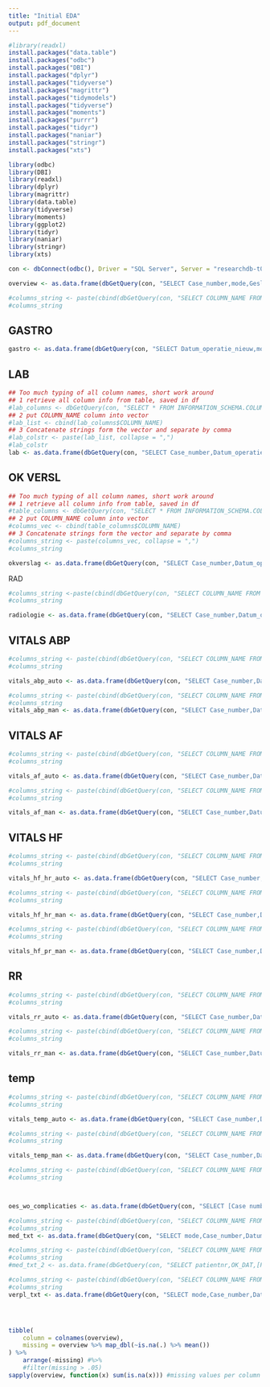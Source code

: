 ---
title: "Initial EDA"
output: pdf_document
---
```{r}
#library(readxl)
install.packages("data.table")
install.packages("odbc")
install.packages("DBI")
install.packages("dplyr")
install.packages("tidyverse")
install.packages("magrittr")
install.packages("tidymodels")
install.packages("tidyverse")
install.packages("moments")
install.packages("purrr")
install.packages("tidyr")
install.packages("naniar")
install.packages("stringr")
install.packages("xts")
```

```{r}
library(odbc)
library(DBI)
library(readxl)
library(dplyr)
library(magrittr)
library(data.table)
library(tidyverse)
library(moments)
library(ggplot2)
library(tidyr)
library(naniar)
library(stringr)
library(xts)
```



```{r}
con <- dbConnect(odbc(), Driver = "SQL Server", Server = "researchdb-t01",  Database = "Oesofaguschirurgie_TEST", UID = "dac_usr",PWD = "Welkom01", Port = 1433)

```

```{r}
overview <- as.data.frame(dbGetQuery(con, "SELECT Case_number,mode,Geslacht,Datum_operatie,Geboortedatum_nieuw,operatiejaar,Leeftijd_OK,Lengte,Gewicht,ASA,Pneumonie,Pneumonie_datum,Naadlekkage,Naadlke_datum,Ongecompliceerd,Reoperatie,Reinterventie_radiologisch,Reinterventie_scopisch,Pt_nummer,Overleden,Complicatie_divers,Ongecompliceerd_inf FROM OES_ST_V4_SHORT"))

#columns_string <- paste(cbind(dbGetQuery(con, "SELECT COLUMN_NAME FROM INFORMATION_SCHEMA.COLUMNS WHERE TABLE_NAME = N'OES_ST_V4_SHORT'")$COLUMN_NAME), collapse = ",")
#columns_string
```


## GASTRO
```{r}
gastro <- as.data.frame(dbGetQuery(con, "SELECT Datum_operatie_nieuw,monster_dat_1,verslag_dat_1,monster_dat_2,verslag_dat_2,monster_dat_3,verslag_dat_3,monster_dat_4,verslag_dat_4,monster_dat_5,verslag_dat_5,verslag_5,verslag_1,verslag_2,verslag_3,verslag_4 FROM OES_ST_V4_GASTRO"))
```

## LAB
```{r}
## Too much typing of all column names, short work around
## 1 retrieve all column info from table, saved in df
#lab_columns <- dbGetQuery(con, "SELECT * FROM INFORMATION_SCHEMA.COLUMNS WHERE TABLE_NAME = N'OES_ST_V4_LAB'")
## 2 put COLUMN_NAME column into vector
#lab_list <- cbind(lab_columns$COLUMN_NAME)
## 3 Concatenate strings form the vector and separate by comma
#lab_colstr <- paste(lab_list, collapse = ",")
#lab_colstr
lab <- as.data.frame(dbGetQuery(con, "SELECT Case_number,Datum_operatie_nieuw,LEUC_dag0_M1,LEUC_dag0_M2,LEUC_dag0_M3,LEUC_dag1_M1,LEUC_dag1_M2,LEUC_dag1_M3,LEUC_dag2_M1,LEUC_dag2_M2,LEUC_dag2_M3,LEUC_dag3_M1,LEUC_dag3_M2,LEUC_dag3_M3,LEUC_dag4_M1,LEUC_dag4_M2,LEUC_dag4_M3,LEUC_dag5_M1,LEUC_dag5_M2,LEUC_dag5_M3,LEUC_dag6_M1,LEUC_dag6_M2,LEUC_dag6_M3,LEUC_dag7_M1,LEUC_dag7_M2,LEUC_dag7_M3,LEUC_dag8_M1,LEUC_dag8_M2,LEUC_dag8_M3,LEUC_dag9_M1,LEUC_dag9_M2,LEUC_dag9_M3,LEUC_dag10_M1,LEUC_dag10_M2,LEUC_dag10_M3,LEUC_dag11_M1,LEUC_dag11_M2,LEUC_dag11_M3,LEUC_dag12_M1,LEUC_dag12_M2,LEUC_dag12_M3,LEUC_dag13_M1,LEUC_dag13_M2,LEUC_dag13_M3,LEUC_dag14_M1,LEUC_dag14_M2,LEUC_dag14_M3,AMY_dag0_M1,AMY_dag0_M2,AMY_dag0_M3,AMY_dag1_M1,AMY_dag1_M2,AMY_dag1_M3,AMY_dag2_M1,AMY_dag2_M2,AMY_dag2_M3,AMY_dag3_M1,AMY_dag3_M2,AMY_dag3_M3,AMY_dag4_M1,AMY_dag4_M2,AMY_dag4_M3,AMY_dag5_M1,AMY_dag5_M2,AMY_dag5_M3,AMY_dag6_M1,AMY_dag6_M2,AMY_dag6_M3,AMY_dag7_M1,AMY_dag7_M2,AMY_dag7_M3,AMY_dag8_M1,AMY_dag8_M2,AMY_dag8_M3,AMY_dag9_M1,AMY_dag9_M2,AMY_dag9_M3,AMY_dag10_M1,AMY_dag10_M2,AMY_dag10_M3,AMY_dag11_M1,AMY_dag11_M2,AMY_dag11_M3,AMY_dag12_M1,AMY_dag12_M2,AMY_dag12_M3,AMY_dag13_M1,AMY_dag13_M2,AMY_dag13_M3,AMY_dag14_M1,AMY_dag14_M2,AMY_dag14_M3,CRP_dag0_M1,CRP_dag0_M2,CRP_dag0_M3,CRP_dag1_M1,CRP_dag1_M2,CRP_dag1_M3,CRP_dag2_M1,CRP_dag2_M2,CRP_dag2_M3,CRP_dag3_M1,CRP_dag3_M2,CRP_dag3_M3,CRP_dag4_M1,CRP_dag4_M2,CRP_dag4_M3,CRP_dag5_M1,CRP_dag5_M2,CRP_dag5_M3,CRP_dag6_M1,CRP_dag6_M2,CRP_dag6_M3,CRP_dag7_M1,CRP_dag7_M2,CRP_dag7_M3,CRP_dag8_M1,CRP_dag8_M2,CRP_dag8_M3,CRP_dag9_M1,CRP_dag9_M2,CRP_dag9_M3,CRP_dag10_M1,CRP_dag10_M2,CRP_dag10_M3,CRP_dag11_M1,CRP_dag11_M2,CRP_dag11_M3,CRP_dag12_M1,CRP_dag12_M2,CRP_dag12_M3,CRP_dag13_M1,CRP_dag13_M2,CRP_dag13_M3,CRP_dag14_M1,CRP_dag14_M2,CRP_dag14_M3,HB_dag0_M1,HB_dag0_M2,HB_dag0_M3,HB_dag1_M1,HB_dag1_M2,HB_dag1_M3,HB_dag2_M1,HB_dag2_M2,HB_dag2_M3,HB_dag3_M1,HB_dag3_M2,HB_dag3_M3,HB_dag4_M1,HB_dag4_M2,HB_dag4_M3,HB_dag5_M1,HB_dag5_M2,HB_dag5_M3,HB_dag6_M1,HB_dag6_M2,HB_dag6_M3,HB_dag7_M1,HB_dag7_M2,HB_dag7_M3,HB_dag8_M1,HB_dag8_M2,HB_dag8_M3,HB_dag9_M1,HB_dag9_M2,HB_dag9_M3,HB_dag10_M1,HB_dag10_M2,HB_dag10_M3,HB_dag11_M1,HB_dag11_M2,HB_dag11_M3,HB_dag12_M1,HB_dag12_M2,HB_dag12_M3,HB_dag13_M1,HB_dag13_M2,HB_dag13_M3,HB_dag14_M1,HB_dag14_M2,HB_dag14_M3 FROM OES_ST_V4_LAB")) 
```

## OK VERSL
```{r}
## Too much typing of all column names, short work around
## 1 retrieve all column info from table, saved in df
#table_columns <- dbGetQuery(con, "SELECT * FROM INFORMATION_SCHEMA.COLUMNS WHERE TABLE_NAME = N'OES_ST_V4_OK_VERSL'")
## 2 put COLUMN_NAME column into vector
#columns_vec <- cbind(table_columns$COLUMN_NAME)
## 3 Concatenate strings form the vector and separate by comma
#columns_string <- paste(columns_vec, collapse = ",")
#columns_string

okverslag <- as.data.frame(dbGetQuery(con, "SELECT Case_number,Datum_operatie_nieuw,Pt_nummer,verrichting,ASA,code,operatienr,operatie_omsch_versl,verslag,hfdver FROM OES_ST_V4_OK_VERSL"))
```

RAD
```{r}
#columns_string <-paste(cbind(dbGetQuery(con, "SELECT COLUMN_NAME FROM INFORMATION_SCHEMA.COLUMNS WHERE TABLE_NAME = N'OES_ST_V4_RAD'")$COLUMN_NAME), collapse = ",")
#columns_string

radiologie <- as.data.frame(dbGetQuery(con, "SELECT Case_number,Datum_operatie_nieuw,Pt_nummer,accno_1,verr_1,datum_1,accno_2,verr_2,datum_2,accno_3,verr_3,datum_3,accno_4,verr_4,datum_4,accno_5,verr_5,datum_5,accno_6,verr_6,datum_6,accno_7,verr_7,datum_7,accno_8,verr_8,datum_8,accno_9,verr_9,datum_9,accno_10,verr_10,datum_10,accno_11,verr_11,datum_11,accno_12,verr_12,datum_12,accno_13,verr_13,datum_13,accno_14,verr_14,datum_14,accno_15,verr_15,datum_15,accno_16,verr_16,datum_16,accno_17,verr_17,datum_17,accno_18,verr_18,datum_18,accno_19,verr_19,datum_19,accno_20,verr_20,datum_20,verslag_1,verslag_2,verslag_3,verslag_4,verslag_5,verslag_6,verslag_7,verslag_8,verslag_9,verslag_10,verslag_11,verslag_12,verslag_13,verslag_14,verslag_15,verslag_16,verslag_17,verslag_18,verslag_19,verslag_20 FROM OES_ST_V4_RAD"))
```



## VITALS ABP
```{r}
#columns_string <- paste(cbind(dbGetQuery(con, "SELECT COLUMN_NAME FROM INFORMATION_SCHEMA.COLUMNS WHERE TABLE_NAME = N'OES_ST_V4_VITALS_ABP_auto_24'")$COLUMN_NAME), collapse = ",")
#columns_string

vitals_abp_auto <- as.data.frame(dbGetQuery(con, "SELECT Case_number,Datum_operatie_nieuw,Pt_nummer,ABP1_dag1,ABP2_dag1,ABP3_dag1,ABP4_dag1,ABP5_dag1,ABP6_dag1,ABP7_dag1,ABP8_dag1,ABP9_dag1,ABP10_dag1,ABP11_dag1,ABP12_dag1,ABP13_dag1,ABP14_dag1,ABP15_dag1,ABP16_dag1,ABP17_dag1,ABP18_dag1,ABP19_dag1,ABP20_dag1,ABP21_dag1,ABP22_dag1,ABP23_dag1,ABP24_dag1,ABP1_dag2,ABP2_dag2,ABP3_dag2,ABP4_dag2,ABP5_dag2,ABP6_dag2,ABP7_dag2,ABP8_dag2,ABP9_dag2,ABP10_dag2,ABP11_dag2,ABP12_dag2,ABP13_dag2,ABP14_dag2,ABP15_dag2,ABP16_dag2,ABP17_dag2,ABP18_dag2,ABP19_dag2,ABP20_dag2,ABP21_dag2,ABP22_dag2,ABP23_dag2,ABP24_dag2,ABP1_dag3,ABP2_dag3,ABP3_dag3,ABP4_dag3,ABP5_dag3,ABP6_dag3,ABP7_dag3,ABP8_dag3,ABP9_dag3,ABP10_dag3,ABP11_dag3,ABP12_dag3,ABP13_dag3,ABP14_dag3,ABP15_dag3,ABP16_dag3,ABP17_dag3,ABP18_dag3,ABP19_dag3,ABP20_dag3,ABP21_dag3,ABP22_dag3,ABP23_dag3,ABP24_dag3,ABP1_dag4,ABP2_dag4,ABP3_dag4,ABP4_dag4,ABP5_dag4,ABP6_dag4,ABP7_dag4,ABP8_dag4,ABP9_dag4,ABP10_dag4,ABP11_dag4,ABP12_dag4,ABP13_dag4,ABP14_dag4,ABP15_dag4,ABP16_dag4,ABP17_dag4,ABP18_dag4,ABP19_dag4,ABP20_dag4,ABP21_dag4,ABP22_dag4,ABP23_dag4,ABP24_dag4,ABP1_dag5,ABP2_dag5,ABP3_dag5,ABP4_dag5,ABP5_dag5,ABP6_dag5,ABP7_dag5,ABP8_dag5,ABP9_dag5,ABP10_dag5,ABP11_dag5,ABP12_dag5,ABP13_dag5,ABP14_dag5,ABP15_dag5,ABP16_dag5,ABP17_dag5,ABP18_dag5,ABP19_dag5,ABP20_dag5,ABP21_dag5,ABP22_dag5,ABP23_dag5,ABP24_dag5,ABP1_dag6,ABP2_dag6,ABP3_dag6,ABP4_dag6,ABP5_dag6,ABP6_dag6,ABP7_dag6,ABP8_dag6,ABP9_dag6,ABP10_dag6,ABP11_dag6,ABP12_dag6,ABP13_dag6,ABP14_dag6,ABP15_dag6,ABP16_dag6,ABP17_dag6,ABP18_dag6,ABP19_dag6,ABP20_dag6,ABP21_dag6,ABP22_dag6,ABP23_dag6,ABP24_dag6,ABP1_dag7,ABP2_dag7,ABP3_dag7,ABP4_dag7,ABP5_dag7,ABP6_dag7,ABP7_dag7,ABP8_dag7,ABP9_dag7,ABP10_dag7,ABP11_dag7,ABP12_dag7,ABP13_dag7,ABP14_dag7,ABP15_dag7,ABP16_dag7,ABP17_dag7,ABP18_dag7,ABP19_dag7,ABP20_dag7,ABP21_dag7,ABP22_dag7,ABP23_dag7,ABP24_dag7,ABP1_dag8,ABP2_dag8,ABP3_dag8,ABP4_dag8,ABP5_dag8,ABP6_dag8,ABP7_dag8,ABP8_dag8,ABP9_dag8,ABP10_dag8,ABP11_dag8,ABP12_dag8,ABP13_dag8,ABP14_dag8,ABP15_dag8,ABP16_dag8,ABP17_dag8,ABP18_dag8,ABP19_dag8,ABP20_dag8,ABP21_dag8,ABP22_dag8,ABP23_dag8,ABP24_dag8,ABP1_dag9,ABP2_dag9,ABP3_dag9,ABP4_dag9,ABP5_dag9,ABP6_dag9,ABP7_dag9,ABP8_dag9,ABP9_dag9,ABP10_dag9,ABP11_dag9,ABP12_dag9,ABP13_dag9,ABP14_dag9,ABP15_dag9,ABP16_dag9,ABP17_dag9,ABP18_dag9,ABP19_dag9,ABP20_dag9,ABP21_dag9,ABP22_dag9,ABP23_dag9,ABP24_dag9,ABP1_dag10,ABP2_dag10,ABP3_dag10,ABP4_dag10,ABP5_dag10,ABP6_dag10,ABP7_dag10,ABP8_dag10,ABP9_dag10,ABP10_dag10,ABP11_dag10,ABP12_dag10,ABP13_dag10,ABP14_dag10,ABP15_dag10,ABP16_dag10,ABP17_dag10,ABP18_dag10,ABP19_dag10,ABP20_dag10,ABP21_dag10,ABP22_dag10,ABP23_dag10,ABP24_dag10,ABP1_dag11,ABP2_dag11,ABP3_dag11,ABP4_dag11,ABP5_dag11,ABP6_dag11,ABP7_dag11,ABP8_dag11,ABP9_dag11,ABP10_dag11,ABP11_dag11,ABP12_dag11,ABP13_dag11,ABP14_dag11,ABP15_dag11,ABP16_dag11,ABP17_dag11,ABP18_dag11,ABP19_dag11,ABP20_dag11,ABP21_dag11,ABP22_dag11,ABP23_dag11,ABP24_dag11,ABP1_dag12,ABP2_dag12,ABP3_dag12,ABP4_dag12,ABP5_dag12,ABP6_dag12,ABP7_dag12,ABP8_dag12,ABP9_dag12,ABP10_dag12,ABP11_dag12,ABP12_dag12,ABP13_dag12,ABP14_dag12,ABP15_dag12,ABP16_dag12,ABP17_dag12,ABP18_dag12,ABP19_dag12,ABP20_dag12,ABP21_dag12,ABP22_dag12,ABP23_dag12,ABP24_dag12,ABP1_dag13,ABP2_dag13,ABP3_dag13,ABP4_dag13,ABP5_dag13,ABP6_dag13,ABP7_dag13,ABP8_dag13,ABP9_dag13,ABP10_dag13,ABP11_dag13,ABP12_dag13,ABP13_dag13,ABP14_dag13,ABP15_dag13,ABP16_dag13,ABP17_dag13,ABP18_dag13,ABP19_dag13,ABP20_dag13,ABP21_dag13,ABP22_dag13,ABP23_dag13,ABP24_dag13,ABP1_dag14,ABP2_dag14,ABP3_dag14,ABP4_dag14,ABP5_dag14,ABP6_dag14,ABP7_dag14,ABP8_dag14,ABP9_dag14,ABP10_dag14,ABP11_dag14,ABP12_dag14,ABP13_dag14,ABP14_dag14,ABP15_dag14,ABP16_dag14,ABP17_dag14,ABP18_dag14,ABP19_dag14,ABP20_dag14,ABP21_dag14,ABP22_dag14,ABP23_dag14,ABP24_dag14 FROM OES_ST_V4_VITALS_ABP_auto_24"))

#columns_string <- paste(cbind(dbGetQuery(con, "SELECT COLUMN_NAME FROM INFORMATION_SCHEMA.COLUMNS WHERE TABLE_NAME = N'OES_ST_V4_VITALS_ABP_man_20'")$COLUMN_NAME), collapse = ",")
#columns_string
vitals_abp_man <- as.data.frame(dbGetQuery(con, "SELECT Case_number,Datum_operatie_nieuw,Pt_nummer,ABP1_dag1,ABP2_dag1,ABP3_dag1,ABP4_dag1,ABP5_dag1,ABP6_dag1,ABP7_dag1,ABP8_dag1,ABP9_dag1,ABP10_dag1,ABP11_dag1,ABP12_dag1,ABP13_dag1,ABP14_dag1,ABP15_dag1,ABP16_dag1,ABP17_dag1,ABP18_dag1,ABP19_dag1,ABP20_dag1,ABP1_dag2,ABP2_dag2,ABP3_dag2,ABP4_dag2,ABP5_dag2,ABP6_dag2,ABP7_dag2,ABP8_dag2,ABP9_dag2,ABP10_dag2,ABP11_dag2,ABP12_dag2,ABP13_dag2,ABP14_dag2,ABP15_dag2,ABP16_dag2,ABP17_dag2,ABP18_dag2,ABP19_dag2,ABP20_dag2,ABP1_dag3,ABP2_dag3,ABP3_dag3,ABP4_dag3,ABP5_dag3,ABP6_dag3,ABP7_dag3,ABP8_dag3,ABP9_dag3,ABP10_dag3,ABP11_dag3,ABP12_dag3,ABP13_dag3,ABP14_dag3,ABP15_dag3,ABP16_dag3,ABP17_dag3,ABP18_dag3,ABP19_dag3,ABP20_dag3,ABP1_dag4,ABP2_dag4,ABP3_dag4,ABP4_dag4,ABP5_dag4,ABP6_dag4,ABP7_dag4,ABP8_dag4,ABP9_dag4,ABP10_dag4,ABP11_dag4,ABP12_dag4,ABP13_dag4,ABP14_dag4,ABP15_dag4,ABP16_dag4,ABP17_dag4,ABP18_dag4,ABP19_dag4,ABP20_dag4,ABP1_dag5,ABP2_dag5,ABP3_dag5,ABP4_dag5,ABP5_dag5,ABP6_dag5,ABP7_dag5,ABP8_dag5,ABP9_dag5,ABP10_dag5,ABP11_dag5,ABP12_dag5,ABP13_dag5,ABP14_dag5,ABP15_dag5,ABP16_dag5,ABP17_dag5,ABP18_dag5,ABP19_dag5,ABP20_dag5,ABP1_dag6,ABP2_dag6,ABP3_dag6,ABP4_dag6,ABP5_dag6,ABP6_dag6,ABP7_dag6,ABP8_dag6,ABP9_dag6,ABP10_dag6,ABP11_dag6,ABP12_dag6,ABP13_dag6,ABP14_dag6,ABP15_dag6,ABP16_dag6,ABP17_dag6,ABP18_dag6,ABP19_dag6,ABP20_dag6,ABP1_dag7,ABP2_dag7,ABP3_dag7,ABP4_dag7,ABP5_dag7,ABP6_dag7,ABP7_dag7,ABP8_dag7,ABP9_dag7,ABP10_dag7,ABP11_dag7,ABP12_dag7,ABP13_dag7,ABP14_dag7,ABP15_dag7,ABP16_dag7,ABP17_dag7,ABP18_dag7,ABP19_dag7,ABP20_dag7,ABP1_dag8,ABP2_dag8,ABP3_dag8,ABP4_dag8,ABP5_dag8,ABP6_dag8,ABP7_dag8,ABP8_dag8,ABP9_dag8,ABP10_dag8,ABP11_dag8,ABP12_dag8,ABP13_dag8,ABP14_dag8,ABP15_dag8,ABP16_dag8,ABP17_dag8,ABP18_dag8,ABP19_dag8,ABP20_dag8,ABP1_dag9,ABP2_dag9,ABP3_dag9,ABP4_dag9,ABP5_dag9,ABP6_dag9,ABP7_dag9,ABP8_dag9,ABP9_dag9,ABP10_dag9,ABP11_dag9,ABP12_dag9,ABP13_dag9,ABP14_dag9,ABP15_dag9,ABP16_dag9,ABP17_dag9,ABP18_dag9,ABP19_dag9,ABP20_dag9,ABP1_dag10,ABP2_dag10,ABP3_dag10,ABP4_dag10,ABP5_dag10,ABP6_dag10,ABP7_dag10,ABP8_dag10,ABP9_dag10,ABP10_dag10,ABP11_dag10,ABP12_dag10,ABP13_dag10,ABP14_dag10,ABP15_dag10,ABP16_dag10,ABP17_dag10,ABP18_dag10,ABP19_dag10,ABP20_dag10,ABP1_dag11,ABP2_dag11,ABP3_dag11,ABP4_dag11,ABP5_dag11,ABP6_dag11,ABP7_dag11,ABP8_dag11,ABP9_dag11,ABP10_dag11,ABP11_dag11,ABP12_dag11,ABP13_dag11,ABP14_dag11,ABP15_dag11,ABP16_dag11,ABP17_dag11,ABP18_dag11,ABP19_dag11,ABP20_dag11,ABP1_dag12,ABP2_dag12,ABP3_dag12,ABP4_dag12,ABP5_dag12,ABP6_dag12,ABP7_dag12,ABP8_dag12,ABP9_dag12,ABP10_dag12,ABP11_dag12,ABP12_dag12,ABP13_dag12,ABP14_dag12,ABP15_dag12,ABP16_dag12,ABP17_dag12,ABP18_dag12,ABP19_dag12,ABP20_dag12,ABP1_dag13,ABP2_dag13,ABP3_dag13,ABP4_dag13,ABP5_dag13,ABP6_dag13,ABP7_dag13,ABP8_dag13,ABP9_dag13,ABP10_dag13,ABP11_dag13,ABP12_dag13,ABP13_dag13,ABP14_dag13,ABP15_dag13,ABP16_dag13,ABP17_dag13,ABP18_dag13,ABP19_dag13,ABP20_dag13,ABP1_dag14,ABP2_dag14,ABP3_dag14,ABP4_dag14,ABP5_dag14,ABP6_dag14,ABP7_dag14,ABP8_dag14,ABP9_dag14,ABP10_dag14,ABP11_dag14,ABP12_dag14,ABP13_dag14,ABP14_dag14,ABP15_dag14,ABP16_dag14,ABP17_dag14,ABP18_dag14,ABP19_dag14,ABP20_dag14 FROM OES_ST_V4_VITALS_ABP_man_20"))
```

## VITALS AF
```{r}
#columns_string <- paste(cbind(dbGetQuery(con, "SELECT COLUMN_NAME FROM INFORMATION_SCHEMA.COLUMNS WHERE TABLE_NAME = N'OES_ST_V4_VITALS_AF_auto_24'")$COLUMN_NAME), collapse = ",")
#columns_string

vitals_af_auto <- as.data.frame(dbGetQuery(con, "SELECT Case_number,Datum_operatie_nieuw,Pt_nummer,AF1_dag1,AF2_dag1,AF3_dag1,AF4_dag1,AF5_dag1,AF6_dag1,AF7_dag1,AF8_dag1,AF9_dag1,AF10_dag1,AF11_dag1,AF12_dag1,AF13_dag1,AF14_dag1,AF15_dag1,AF16_dag1,AF17_dag1,AF18_dag1,AF19_dag1,AF20_dag1,AF21_dag1,AF22_dag1,AF23_dag1,AF24_dag1,AF1_dag2,AF2_dag2,AF3_dag2,AF4_dag2,AF5_dag2,AF6_dag2,AF7_dag2,AF8_dag2,AF9_dag2,AF10_dag2,AF11_dag2,AF12_dag2,AF13_dag2,AF14_dag2,AF15_dag2,AF16_dag2,AF17_dag2,AF18_dag2,AF19_dag2,AF20_dag2,AF21_dag2,AF22_dag2,AF23_dag2,AF24_dag2,AF1_dag3,AF2_dag3,AF3_dag3,AF4_dag3,AF5_dag3,AF6_dag3,AF7_dag3,AF8_dag3,AF9_dag3,AF10_dag3,AF11_dag3,AF12_dag3,AF13_dag3,AF14_dag3,AF15_dag3,AF16_dag3,AF17_dag3,AF18_dag3,AF19_dag3,AF20_dag3,AF21_dag3,AF22_dag3,AF23_dag3,AF24_dag3,AF1_dag4,AF2_dag4,AF3_dag4,AF4_dag4,AF5_dag4,AF6_dag4,AF7_dag4,AF8_dag4,AF9_dag4,AF10_dag4,AF11_dag4,AF12_dag4,AF13_dag4,AF14_dag4,AF15_dag4,AF16_dag4,AF17_dag4,AF18_dag4,AF19_dag4,AF20_dag4,AF21_dag4,AF22_dag4,AF23_dag4,AF24_dag4,AF1_dag5,AF2_dag5,AF3_dag5,AF4_dag5,AF5_dag5,AF6_dag5,AF7_dag5,AF8_dag5,AF9_dag5,AF10_dag5,AF11_dag5,AF12_dag5,AF13_dag5,AF14_dag5,AF15_dag5,AF16_dag5,AF17_dag5,AF18_dag5,AF19_dag5,AF20_dag5,AF21_dag5,AF22_dag5,AF23_dag5,AF24_dag5,AF1_dag6,AF2_dag6,AF3_dag6,AF4_dag6,AF5_dag6,AF6_dag6,AF7_dag6,AF8_dag6,AF9_dag6,AF10_dag6,AF11_dag6,AF12_dag6,AF13_dag6,AF14_dag6,AF15_dag6,AF16_dag6,AF17_dag6,AF18_dag6,AF19_dag6,AF20_dag6,AF21_dag6,AF22_dag6,AF23_dag6,AF24_dag6,AF1_dag7,AF2_dag7,AF3_dag7,AF4_dag7,AF5_dag7,AF6_dag7,AF7_dag7,AF8_dag7,AF9_dag7,AF10_dag7,AF11_dag7,AF12_dag7,AF13_dag7,AF14_dag7,AF15_dag7,AF16_dag7,AF17_dag7,AF18_dag7,AF19_dag7,AF20_dag7,AF21_dag7,AF22_dag7,AF23_dag7,AF24_dag7,AF1_dag8,AF2_dag8,AF3_dag8,AF4_dag8,AF5_dag8,AF6_dag8,AF7_dag8,AF8_dag8,AF9_dag8,AF10_dag8,AF11_dag8,AF12_dag8,AF13_dag8,AF14_dag8,AF15_dag8,AF16_dag8,AF17_dag8,AF18_dag8,AF19_dag8,AF20_dag8,AF21_dag8,AF22_dag8,AF23_dag8,AF24_dag8,AF1_dag9,AF2_dag9,AF3_dag9,AF4_dag9,AF5_dag9,AF6_dag9,AF7_dag9,AF8_dag9,AF9_dag9,AF10_dag9,AF11_dag9,AF12_dag9,AF13_dag9,AF14_dag9,AF15_dag9,AF16_dag9,AF17_dag9,AF18_dag9,AF19_dag9,AF20_dag9,AF21_dag9,AF22_dag9,AF23_dag9,AF24_dag9,AF1_dag10,AF2_dag10,AF3_dag10,AF4_dag10,AF5_dag10,AF6_dag10,AF7_dag10,AF8_dag10,AF9_dag10,AF10_dag10,AF11_dag10,AF12_dag10,AF13_dag10,AF14_dag10,AF15_dag10,AF16_dag10,AF17_dag10,AF18_dag10,AF19_dag10,AF20_dag10,AF21_dag10,AF22_dag10,AF23_dag10,AF24_dag10,AF1_dag11,AF2_dag11,AF3_dag11,AF4_dag11,AF5_dag11,AF6_dag11,AF7_dag11,AF8_dag11,AF9_dag11,AF10_dag11,AF11_dag11,AF12_dag11,AF13_dag11,AF14_dag11,AF15_dag11,AF16_dag11,AF17_dag11,AF18_dag11,AF19_dag11,AF20_dag11,AF21_dag11,AF22_dag11,AF23_dag11,AF24_dag11,AF1_dag12,AF2_dag12,AF3_dag12,AF4_dag12,AF5_dag12,AF6_dag12,AF7_dag12,AF8_dag12,AF9_dag12,AF10_dag12,AF11_dag12,AF12_dag12,AF13_dag12,AF14_dag12,AF15_dag12,AF16_dag12,AF17_dag12,AF18_dag12,AF19_dag12,AF20_dag12,AF21_dag12,AF22_dag12,AF23_dag12,AF24_dag12,AF1_dag13,AF2_dag13,AF3_dag13,AF4_dag13,AF5_dag13,AF6_dag13,AF7_dag13,AF8_dag13,AF9_dag13,AF10_dag13,AF11_dag13,AF12_dag13,AF13_dag13,AF14_dag13,AF15_dag13,AF16_dag13,AF17_dag13,AF18_dag13,AF19_dag13,AF20_dag13,AF21_dag13,AF22_dag13,AF23_dag13,AF24_dag13,AF1_dag14,AF2_dag14,AF3_dag14,AF4_dag14,AF5_dag14,AF6_dag14,AF7_dag14,AF8_dag14,AF9_dag14,AF10_dag14,AF11_dag14,AF12_dag14,AF13_dag14,AF14_dag14,AF15_dag14,AF16_dag14,AF17_dag14,AF18_dag14,AF19_dag14,AF20_dag14,AF21_dag14,AF22_dag14,AF23_dag14,AF24_dag14 FROM OES_ST_V4_VITALS_AF_auto_24"))

#columns_string <- paste(cbind(dbGetQuery(con, "SELECT COLUMN_NAME FROM INFORMATION_SCHEMA.COLUMNS WHERE TABLE_NAME = N'OES_ST_V4_VITALS_AF_man_20'")$COLUMN_NAME), collapse = ",")
#columns_string

vitals_af_man <- as.data.frame(dbGetQuery(con, "SELECT Case_number,Datum_operatie_nieuw,Pt_nummer,AF1_dag1,AF2_dag1,AF3_dag1,AF4_dag1,AF5_dag1,AF6_dag1,AF7_dag1,AF8_dag1,AF9_dag1,AF10_dag1,AF11_dag1,AF12_dag1,AF13_dag1,AF14_dag1,AF15_dag1,AF16_dag1,AF17_dag1,AF18_dag1,AF19_dag1,AF20_dag1,AF1_dag2,AF2_dag2,AF3_dag2,AF4_dag2,AF5_dag2,AF6_dag2,AF7_dag2,AF8_dag2,AF9_dag2,AF10_dag2,AF11_dag2,AF12_dag2,AF13_dag2,AF14_dag2,AF15_dag2,AF16_dag2,AF17_dag2,AF18_dag2,AF19_dag2,AF20_dag2,AF1_dag3,AF2_dag3,AF3_dag3,AF4_dag3,AF5_dag3,AF6_dag3,AF7_dag3,AF8_dag3,AF9_dag3,AF10_dag3,AF11_dag3,AF12_dag3,AF13_dag3,AF14_dag3,AF15_dag3,AF16_dag3,AF17_dag3,AF18_dag3,AF19_dag3,AF20_dag3,AF1_dag4,AF2_dag4,AF3_dag4,AF4_dag4,AF5_dag4,AF6_dag4,AF7_dag4,AF8_dag4,AF9_dag4,AF10_dag4,AF11_dag4,AF12_dag4,AF13_dag4,AF14_dag4,AF15_dag4,AF16_dag4,AF17_dag4,AF18_dag4,AF19_dag4,AF20_dag4,AF1_dag5,AF2_dag5,AF3_dag5,AF4_dag5,AF5_dag5,AF6_dag5,AF7_dag5,AF8_dag5,AF9_dag5,AF10_dag5,AF11_dag5,AF12_dag5,AF13_dag5,AF14_dag5,AF15_dag5,AF16_dag5,AF17_dag5,AF18_dag5,AF19_dag5,AF20_dag5,AF1_dag6,AF2_dag6,AF3_dag6,AF4_dag6,AF5_dag6,AF6_dag6,AF7_dag6,AF8_dag6,AF9_dag6,AF10_dag6,AF11_dag6,AF12_dag6,AF13_dag6,AF14_dag6,AF15_dag6,AF16_dag6,AF17_dag6,AF18_dag6,AF19_dag6,AF20_dag6,AF1_dag7,AF2_dag7,AF3_dag7,AF4_dag7,AF5_dag7,AF6_dag7,AF7_dag7,AF8_dag7,AF9_dag7,AF10_dag7,AF11_dag7,AF12_dag7,AF13_dag7,AF14_dag7,AF15_dag7,AF16_dag7,AF17_dag7,AF18_dag7,AF19_dag7,AF20_dag7,AF1_dag8,AF2_dag8,AF3_dag8,AF4_dag8,AF5_dag8,AF6_dag8,AF7_dag8,AF8_dag8,AF9_dag8,AF10_dag8,AF11_dag8,AF12_dag8,AF13_dag8,AF14_dag8,AF15_dag8,AF16_dag8,AF17_dag8,AF18_dag8,AF19_dag8,AF20_dag8,AF1_dag9,AF2_dag9,AF3_dag9,AF4_dag9,AF5_dag9,AF6_dag9,AF7_dag9,AF8_dag9,AF9_dag9,AF10_dag9,AF11_dag9,AF12_dag9,AF13_dag9,AF14_dag9,AF15_dag9,AF16_dag9,AF17_dag9,AF18_dag9,AF19_dag9,AF20_dag9,AF1_dag10,AF2_dag10,AF3_dag10,AF4_dag10,AF5_dag10,AF6_dag10,AF7_dag10,AF8_dag10,AF9_dag10,AF10_dag10,AF11_dag10,AF12_dag10,AF13_dag10,AF14_dag10,AF15_dag10,AF16_dag10,AF17_dag10,AF18_dag10,AF19_dag10,AF20_dag10,AF1_dag11,AF2_dag11,AF3_dag11,AF4_dag11,AF5_dag11,AF6_dag11,AF7_dag11,AF8_dag11,AF9_dag11,AF10_dag11,AF11_dag11,AF12_dag11,AF13_dag11,AF14_dag11,AF15_dag11,AF16_dag11,AF17_dag11,AF18_dag11,AF19_dag11,AF20_dag11,AF1_dag12,AF2_dag12,AF3_dag12,AF4_dag12,AF5_dag12,AF6_dag12,AF7_dag12,AF8_dag12,AF9_dag12,AF10_dag12,AF11_dag12,AF12_dag12,AF13_dag12,AF14_dag12,AF15_dag12,AF16_dag12,AF17_dag12,AF18_dag12,AF19_dag12,AF20_dag12,AF1_dag13,AF2_dag13,AF3_dag13,AF4_dag13,AF5_dag13,AF6_dag13,AF7_dag13,AF8_dag13,AF9_dag13,AF10_dag13,AF11_dag13,AF12_dag13,AF13_dag13,AF14_dag13,AF15_dag13,AF16_dag13,AF17_dag13,AF18_dag13,AF19_dag13,AF20_dag13,AF1_dag14,AF2_dag14,AF3_dag14,AF4_dag14,AF5_dag14,AF6_dag14,AF7_dag14,AF8_dag14,AF9_dag14,AF10_dag14,AF11_dag14,AF12_dag14,AF13_dag14,AF14_dag14,AF15_dag14,AF16_dag14,AF17_dag14,AF18_dag14,AF19_dag14,AF20_dag14 FROM OES_ST_V4_VITALS_AF_man_20"))
```

## VITALS HF
```{r}
#columns_string <- paste(cbind(dbGetQuery(con, "SELECT COLUMN_NAME FROM INFORMATION_SCHEMA.COLUMNS WHERE TABLE_NAME = N'OES_ST_V4_VITALS_HF_HR_Auto_24'")$COLUMN_NAME), collapse = ",")
#columns_string

vitals_hf_hr_auto <- as.data.frame(dbGetQuery(con, "SELECT Case_number,Datum_operatie_nieuw,Pt_nummer,HF1_dag1,HF2_dag1,HF3_dag1,HF4_dag1,HF5_dag1,HF6_dag1,HF7_dag1,HF8_dag1,HF9_dag1,HF10_dag1,HF11_dag1,HF12_dag1,HF13_dag1,HF14_dag1,HF15_dag1,HF16_dag1,HF17_dag1,HF18_dag1,HF19_dag1,HF20_dag1,HF21_dag1,HF22_dag1,HF23_dag1,HF24_dag1,HF1_dag2,HF2_dag2,HF3_dag2,HF4_dag2,HF5_dag2,HF6_dag2,HF7_dag2,HF8_dag2,HF9_dag2,HF10_dag2,HF11_dag2,HF12_dag2,HF13_dag2,HF14_dag2,HF15_dag2,HF16_dag2,HF17_dag2,HF18_dag2,HF19_dag2,HF20_dag2,HF21_dag2,HF22_dag2,HF23_dag2,HF24_dag2,HF1_dag3,HF2_dag3,HF3_dag3,HF4_dag3,HF5_dag3,HF6_dag3,HF7_dag3,HF8_dag3,HF9_dag3,HF10_dag3,HF11_dag3,HF12_dag3,HF13_dag3,HF14_dag3,HF15_dag3,HF16_dag3,HF17_dag3,HF18_dag3,HF19_dag3,HF20_dag3,HF21_dag3,HF22_dag3,HF23_dag3,HF24_dag3,HF1_dag4,HF2_dag4,HF3_dag4,HF4_dag4,HF5_dag4,HF6_dag4,HF7_dag4,HF8_dag4,HF9_dag4,HF10_dag4,HF11_dag4,HF12_dag4,HF13_dag4,HF14_dag4,HF15_dag4,HF16_dag4,HF17_dag4,HF18_dag4,HF19_dag4,HF20_dag4,HF21_dag4,HF22_dag4,HF23_dag4,HF24_dag4,HF1_dag5,HF2_dag5,HF3_dag5,HF4_dag5,HF5_dag5,HF6_dag5,HF7_dag5,HF8_dag5,HF9_dag5,HF10_dag5,HF11_dag5,HF12_dag5,HF13_dag5,HF14_dag5,HF15_dag5,HF16_dag5,HF17_dag5,HF18_dag5,HF19_dag5,HF20_dag5,HF21_dag5,HF22_dag5,HF23_dag5,HF24_dag5,HF1_dag6,HF2_dag6,HF3_dag6,HF4_dag6,HF5_dag6,HF6_dag6,HF7_dag6,HF8_dag6,HF9_dag6,HF10_dag6,HF11_dag6,HF12_dag6,HF13_dag6,HF14_dag6,HF15_dag6,HF16_dag6,HF17_dag6,HF18_dag6,HF19_dag6,HF20_dag6,HF21_dag6,HF22_dag6,HF23_dag6,HF24_dag6,HF1_dag7,HF2_dag7,HF3_dag7,HF4_dag7,HF5_dag7,HF6_dag7,HF7_dag7,HF8_dag7,HF9_dag7,HF10_dag7,HF11_dag7,HF12_dag7,HF13_dag7,HF14_dag7,HF15_dag7,HF16_dag7,HF17_dag7,HF18_dag7,HF19_dag7,HF20_dag7,HF21_dag7,HF22_dag7,HF23_dag7,HF24_dag7,HF1_dag8,HF2_dag8,HF3_dag8,HF4_dag8,HF5_dag8,HF6_dag8,HF7_dag8,HF8_dag8,HF9_dag8,HF10_dag8,HF11_dag8,HF12_dag8,HF13_dag8,HF14_dag8,HF15_dag8,HF16_dag8,HF17_dag8,HF18_dag8,HF19_dag8,HF20_dag8,HF21_dag8,HF22_dag8,HF23_dag8,HF24_dag8,HF1_dag9,HF2_dag9,HF3_dag9,HF4_dag9,HF5_dag9,HF6_dag9,HF7_dag9,HF8_dag9,HF9_dag9,HF10_dag9,HF11_dag9,HF12_dag9,HF13_dag9,HF14_dag9,HF15_dag9,HF16_dag9,HF17_dag9,HF18_dag9,HF19_dag9,HF20_dag9,HF21_dag9,HF22_dag9,HF23_dag9,HF24_dag9,HF1_dag10,HF2_dag10,HF3_dag10,HF4_dag10,HF5_dag10,HF6_dag10,HF7_dag10,HF8_dag10,HF9_dag10,HF10_dag10,HF11_dag10,HF12_dag10,HF13_dag10,HF14_dag10,HF15_dag10,HF16_dag10,HF17_dag10,HF18_dag10,HF19_dag10,HF20_dag10,HF21_dag10,HF22_dag10,HF23_dag10,HF24_dag10,HF1_dag11,HF2_dag11,HF3_dag11,HF4_dag11,HF5_dag11,HF6_dag11,HF7_dag11,HF8_dag11,HF9_dag11,HF10_dag11,HF11_dag11,HF12_dag11,HF13_dag11,HF14_dag11,HF15_dag11,HF16_dag11,HF17_dag11,HF18_dag11,HF19_dag11,HF20_dag11,HF21_dag11,HF22_dag11,HF23_dag11,HF24_dag11,HF1_dag12,HF2_dag12,HF3_dag12,HF4_dag12,HF5_dag12,HF6_dag12,HF7_dag12,HF8_dag12,HF9_dag12,HF10_dag12,HF11_dag12,HF12_dag12,HF13_dag12,HF14_dag12,HF15_dag12,HF16_dag12,HF17_dag12,HF18_dag12,HF19_dag12,HF20_dag12,HF21_dag12,HF22_dag12,HF23_dag12,HF24_dag12 FROM OES_ST_V4_VITALS_HF_HR_Auto_24"))

#columns_string <- paste(cbind(dbGetQuery(con, "SELECT COLUMN_NAME FROM INFORMATION_SCHEMA.COLUMNS WHERE TABLE_NAME = N'OES_ST_V4_VITALS_HF_HR_man_20'")$COLUMN_NAME), collapse = ",")
#columns_string

vitals_hf_hr_man <- as.data.frame(dbGetQuery(con, "SELECT Case_number,Datum_operatie_nieuw,Pt_nummer,HF1_dag1,HF2_dag1,HF3_dag1,HF4_dag1,HF5_dag1,HF6_dag1,HF7_dag1,HF8_dag1,HF9_dag1,HF10_dag1,HF11_dag1,HF12_dag1,HF13_dag1,HF14_dag1,HF15_dag1,HF16_dag1,HF17_dag1,HF18_dag1,HF19_dag1,HF20_dag1,HF1_dag2,HF2_dag2,HF3_dag2,HF4_dag2,HF5_dag2,HF6_dag2,HF7_dag2,HF8_dag2,HF9_dag2,HF10_dag2,HF11_dag2,HF12_dag2,HF13_dag2,HF14_dag2,HF15_dag2,HF16_dag2,HF17_dag2,HF18_dag2,HF19_dag2,HF20_dag2,HF1_dag3,HF2_dag3,HF3_dag3,HF4_dag3,HF5_dag3,HF6_dag3,HF7_dag3,HF8_dag3,HF9_dag3,HF10_dag3,HF11_dag3,HF12_dag3,HF13_dag3,HF14_dag3,HF15_dag3,HF16_dag3,HF17_dag3,HF18_dag3,HF19_dag3,HF20_dag3,HF1_dag4,HF2_dag4,HF3_dag4,HF4_dag4,HF5_dag4,HF6_dag4,HF7_dag4,HF8_dag4,HF9_dag4,HF10_dag4,HF11_dag4,HF12_dag4,HF13_dag4,HF14_dag4,HF15_dag4,HF16_dag4,HF17_dag4,HF18_dag4,HF19_dag4,HF20_dag4,HF1_dag5,HF2_dag5,HF3_dag5,HF4_dag5,HF5_dag5,HF6_dag5,HF7_dag5,HF8_dag5,HF9_dag5,HF10_dag5,HF11_dag5,HF12_dag5,HF13_dag5,HF14_dag5,HF15_dag5,HF16_dag5,HF17_dag5,HF18_dag5,HF19_dag5,HF20_dag5,HF1_dag6,HF2_dag6,HF3_dag6,HF4_dag6,HF5_dag6,HF6_dag6,HF7_dag6,HF8_dag6,HF9_dag6,HF10_dag6,HF11_dag6,HF12_dag6,HF13_dag6,HF14_dag6,HF15_dag6,HF16_dag6,HF17_dag6,HF18_dag6,HF19_dag6,HF20_dag6,HF1_dag7,HF2_dag7,HF3_dag7,HF4_dag7,HF5_dag7,HF6_dag7,HF7_dag7,HF8_dag7,HF9_dag7,HF10_dag7,HF11_dag7,HF12_dag7,HF13_dag7,HF14_dag7,HF15_dag7,HF16_dag7,HF17_dag7,HF18_dag7,HF19_dag7,HF20_dag7,HF1_dag8,HF2_dag8,HF3_dag8,HF4_dag8,HF5_dag8,HF6_dag8,HF7_dag8,HF8_dag8,HF9_dag8,HF10_dag8,HF11_dag8,HF12_dag8,HF13_dag8,HF14_dag8,HF15_dag8,HF16_dag8,HF17_dag8,HF18_dag8,HF19_dag8,HF20_dag8,HF1_dag9,HF2_dag9,HF3_dag9,HF4_dag9,HF5_dag9,HF6_dag9,HF7_dag9,HF8_dag9,HF9_dag9,HF10_dag9,HF11_dag9,HF12_dag9,HF13_dag9,HF14_dag9,HF15_dag9,HF16_dag9,HF17_dag9,HF18_dag9,HF19_dag9,HF20_dag9,HF1_dag10,HF2_dag10,HF3_dag10,HF4_dag10,HF5_dag10,HF6_dag10,HF7_dag10,HF8_dag10,HF9_dag10,HF10_dag10,HF11_dag10,HF12_dag10,HF13_dag10,HF14_dag10,HF15_dag10,HF16_dag10,HF17_dag10,HF18_dag10,HF19_dag10,HF20_dag10,HF1_dag11,HF2_dag11,HF3_dag11,HF4_dag11,HF5_dag11,HF6_dag11,HF7_dag11,HF8_dag11,HF9_dag11,HF10_dag11,HF11_dag11,HF12_dag11,HF13_dag11,HF14_dag11,HF15_dag11,HF16_dag11,HF17_dag11,HF18_dag11,HF19_dag11,HF20_dag11,HF1_dag12,HF2_dag12,HF3_dag12,HF4_dag12,HF5_dag12,HF6_dag12,HF7_dag12,HF8_dag12,HF9_dag12,HF10_dag12,HF11_dag12,HF12_dag12,HF13_dag12,HF14_dag12,HF15_dag12,HF16_dag12,HF17_dag12,HF18_dag12,HF19_dag12,HF20_dag12,HF1_dag13,HF2_dag13,HF3_dag13,HF4_dag13,HF5_dag13,HF6_dag13,HF7_dag13,HF8_dag13,HF9_dag13,HF10_dag13,HF11_dag13,HF12_dag13,HF13_dag13,HF14_dag13,HF15_dag13,HF16_dag13,HF17_dag13,HF18_dag13,HF19_dag13,HF20_dag13,HF1_dag14,HF2_dag14,HF3_dag14,HF4_dag14,HF5_dag14,HF6_dag14,HF7_dag14,HF8_dag14,HF9_dag14,HF10_dag14,HF11_dag14,HF12_dag14,HF13_dag14,HF14_dag14,HF15_dag14,HF16_dag14,HF17_dag14,HF18_dag14,HF19_dag14,HF20_dag14 FROM OES_ST_V4_VITALS_HF_HR_man_20"))

#columns_string <- paste(cbind(dbGetQuery(con, "SELECT COLUMN_NAME FROM INFORMATION_SCHEMA.COLUMNS WHERE TABLE_NAME = N'OES_ST_V4_VITALS_HF_PR_man_15'")$COLUMN_NAME), collapse = ",")
#columns_string

vitals_hf_pr_man <- as.data.frame(dbGetQuery(con, "SELECT Case_number,Datum_operatie_nieuw,Pt_nummer,HF1_dag1,HF2_dag1,HF3_dag1,HF4_dag1,HF5_dag1,HF6_dag1,HF7_dag1,HF8_dag1,HF9_dag1,HF10_dag1,HF11_dag1,HF12_dag1,HF13_dag1,HF14_dag1,HF15_dag1,HF1_dag2,HF2_dag2,HF3_dag2,HF4_dag2,HF5_dag2,HF6_dag2,HF7_dag2,HF8_dag2,HF9_dag2,HF10_dag2,HF11_dag2,HF12_dag2,HF13_dag2,HF14_dag2,HF15_dag2,HF1_dag3,HF2_dag3,HF3_dag3,HF4_dag3,HF5_dag3,HF6_dag3,HF7_dag3,HF8_dag3,HF9_dag3,HF10_dag3,HF11_dag3,HF12_dag3,HF13_dag3,HF14_dag3,HF15_dag3,HF1_dag4,HF2_dag4,HF3_dag4,HF4_dag4,HF5_dag4,HF6_dag4,HF7_dag4,HF8_dag4,HF9_dag4,HF10_dag4,HF11_dag4,HF12_dag4,HF13_dag4,HF14_dag4,HF15_dag4,HF1_dag5,HF2_dag5,HF3_dag5,HF4_dag5,HF5_dag5,HF6_dag5,HF7_dag5,HF8_dag5,HF9_dag5,HF10_dag5,HF11_dag5,HF12_dag5,HF13_dag5,HF14_dag5,HF15_dag5,HF1_dag6,HF2_dag6,HF3_dag6,HF4_dag6,HF5_dag6,HF6_dag6,HF7_dag6,HF8_dag6,HF9_dag6,HF10_dag6,HF11_dag6,HF12_dag6,HF13_dag6,HF14_dag6,HF15_dag6,HF1_dag7,HF2_dag7,HF3_dag7,HF4_dag7,HF5_dag7,HF6_dag7,HF7_dag7,HF8_dag7,HF9_dag7,HF10_dag7,HF11_dag7,HF12_dag7,HF13_dag7,HF14_dag7,HF15_dag7,HF1_dag8,HF2_dag8,HF3_dag8,HF4_dag8,HF5_dag8,HF6_dag8,HF7_dag8,HF8_dag8,HF9_dag8,HF10_dag8,HF11_dag8,HF12_dag8,HF13_dag8,HF14_dag8,HF15_dag8,HF1_dag9,HF2_dag9,HF3_dag9,HF4_dag9,HF5_dag9,HF6_dag9,HF7_dag9,HF8_dag9,HF9_dag9,HF10_dag9,HF11_dag9,HF12_dag9,HF13_dag9,HF14_dag9,HF15_dag9,HF1_dag10,HF2_dag10,HF3_dag10,HF4_dag10,HF5_dag10,HF6_dag10,HF7_dag10,HF8_dag10,HF9_dag10,HF10_dag10,HF11_dag10,HF12_dag10,HF13_dag10,HF14_dag10,HF15_dag10,HF1_dag11,HF2_dag11,HF3_dag11,HF4_dag11,HF5_dag11,HF6_dag11,HF7_dag11,HF8_dag11,HF9_dag11,HF10_dag11,HF11_dag11,HF12_dag11,HF13_dag11,HF14_dag11,HF15_dag11,HF1_dag12,HF2_dag12,HF3_dag12,HF4_dag12,HF5_dag12,HF6_dag12,HF7_dag12,HF8_dag12,HF9_dag12,HF10_dag12,HF11_dag12,HF12_dag12,HF13_dag12,HF14_dag12,HF15_dag12,HF1_dag13,HF2_dag13,HF3_dag13,HF4_dag13,HF5_dag13,HF6_dag13,HF7_dag13,HF8_dag13,HF9_dag13,HF10_dag13,HF11_dag13,HF12_dag13,HF13_dag13,HF14_dag13,HF15_dag13,HF1_dag14,HF2_dag14,HF3_dag14,HF4_dag14,HF5_dag14,HF6_dag14,HF7_dag14,HF8_dag14,HF9_dag14,HF10_dag14,HF11_dag14,HF12_dag14,HF13_dag14,HF14_dag14,HF15_dag14 FROM OES_ST_V4_VITALS_HF_PR_man_15"))
```

## RR
```{r}
#columns_string <- paste(cbind(dbGetQuery(con, "SELECT COLUMN_NAME FROM INFORMATION_SCHEMA.COLUMNS WHERE TABLE_NAME = N'OES_ST_V4_VITALS_RRsys_auto_24'")$COLUMN_NAME), collapse = ",")
#columns_string

vitals_rr_auto <- as.data.frame(dbGetQuery(con, "SELECT Case_number,Datum_operatie_nieuw,Pt_nummer,RRsys1_dag1,RRsys2_dag1,RRsys3_dag1,RRsys4_dag1,RRsys5_dag1,RRsys6_dag1,RRsys7_dag1,RRsys8_dag1,RRsys9_dag1,RRsys10_dag1,RRsys11_dag1,RRsys12_dag1,RRsys13_dag1,RRsys14_dag1,RRsys15_dag1,RRsys16_dag1,RRsys17_dag1,RRsys18_dag1,RRsys19_dag1,RRsys20_dag1,RRsys21_dag1,RRsys22_dag1,RRsys23_dag1,RRsys24_dag1,RRsys1_dag2,RRsys2_dag2,RRsys3_dag2,RRsys4_dag2,RRsys5_dag2,RRsys6_dag2,RRsys7_dag2,RRsys8_dag2,RRsys9_dag2,RRsys10_dag2,RRsys11_dag2,RRsys12_dag2,RRsys13_dag2,RRsys14_dag2,RRsys15_dag2,RRsys16_dag2,RRsys17_dag2,RRsys18_dag2,RRsys19_dag2,RRsys20_dag2,RRsys21_dag2,RRsys22_dag2,RRsys23_dag2,RRsys24_dag2,RRsys1_dag3,RRsys2_dag3,RRsys3_dag3,RRsys4_dag3,RRsys5_dag3,RRsys6_dag3,RRsys7_dag3,RRsys8_dag3,RRsys9_dag3,RRsys10_dag3,RRsys11_dag3,RRsys12_dag3,RRsys13_dag3,RRsys14_dag3,RRsys15_dag3,RRsys16_dag3,RRsys17_dag3,RRsys18_dag3,RRsys19_dag3,RRsys20_dag3,RRsys21_dag3,RRsys22_dag3,RRsys23_dag3,RRsys24_dag3,RRsys1_dag4,RRsys2_dag4,RRsys3_dag4,RRsys4_dag4,RRsys5_dag4,RRsys6_dag4,RRsys7_dag4,RRsys8_dag4,RRsys9_dag4,RRsys10_dag4,RRsys11_dag4,RRsys12_dag4,RRsys13_dag4,RRsys14_dag4,RRsys15_dag4,RRsys16_dag4,RRsys17_dag4,RRsys18_dag4,RRsys19_dag4,RRsys20_dag4,RRsys21_dag4,RRsys22_dag4,RRsys23_dag4,RRsys24_dag4,RRsys1_dag5,RRsys2_dag5,RRsys3_dag5,RRsys4_dag5,RRsys5_dag5,RRsys6_dag5,RRsys7_dag5,RRsys8_dag5,RRsys9_dag5,RRsys10_dag5,RRsys11_dag5,RRsys12_dag5,RRsys13_dag5,RRsys14_dag5,RRsys15_dag5,RRsys16_dag5,RRsys17_dag5,RRsys18_dag5,RRsys19_dag5,RRsys20_dag5,RRsys21_dag5,RRsys22_dag5,RRsys23_dag5,RRsys24_dag5,RRsys1_dag6,RRsys2_dag6,RRsys3_dag6,RRsys4_dag6,RRsys5_dag6,RRsys6_dag6,RRsys7_dag6,RRsys8_dag6,RRsys9_dag6,RRsys10_dag6,RRsys11_dag6,RRsys12_dag6,RRsys13_dag6,RRsys14_dag6,RRsys15_dag6,RRsys16_dag6,RRsys17_dag6,RRsys18_dag6,RRsys19_dag6,RRsys20_dag6,RRsys21_dag6,RRsys22_dag6,RRsys23_dag6,RRsys24_dag6,RRsys1_dag7,RRsys2_dag7,RRsys3_dag7,RRsys4_dag7,RRsys5_dag7,RRsys6_dag7,RRsys7_dag7,RRsys8_dag7,RRsys9_dag7,RRsys10_dag7,RRsys11_dag7,RRsys12_dag7,RRsys13_dag7,RRsys14_dag7,RRsys15_dag7,RRsys16_dag7,RRsys17_dag7,RRsys18_dag7,RRsys19_dag7,RRsys20_dag7,RRsys21_dag7,RRsys22_dag7,RRsys23_dag7,RRsys24_dag7,RRsys1_dag8,RRsys2_dag8,RRsys3_dag8,RRsys4_dag8,RRsys5_dag8,RRsys6_dag8,RRsys7_dag8,RRsys8_dag8,RRsys9_dag8,RRsys10_dag8,RRsys11_dag8,RRsys12_dag8,RRsys13_dag8,RRsys14_dag8,RRsys15_dag8,RRsys16_dag8,RRsys17_dag8,RRsys18_dag8,RRsys19_dag8,RRsys20_dag8,RRsys21_dag8,RRsys22_dag8,RRsys23_dag8,RRsys24_dag8,RRsys1_dag9,RRsys2_dag9,RRsys3_dag9,RRsys4_dag9,RRsys5_dag9,RRsys6_dag9,RRsys7_dag9,RRsys8_dag9,RRsys9_dag9,RRsys10_dag9,RRsys11_dag9,RRsys12_dag9,RRsys13_dag9,RRsys14_dag9,RRsys15_dag9,RRsys16_dag9,RRsys17_dag9,RRsys18_dag9,RRsys19_dag9,RRsys20_dag9,RRsys21_dag9,RRsys22_dag9,RRsys23_dag9,RRsys24_dag9,RRsys1_dag10,RRsys2_dag10,RRsys3_dag10,RRsys4_dag10,RRsys5_dag10,RRsys6_dag10,RRsys7_dag10,RRsys8_dag10,RRsys9_dag10,RRsys10_dag10,RRsys11_dag10,RRsys12_dag10,RRsys13_dag10,RRsys14_dag10,RRsys15_dag10,RRsys16_dag10,RRsys17_dag10,RRsys18_dag10,RRsys19_dag10,RRsys20_dag10,RRsys21_dag10,RRsys22_dag10,RRsys23_dag10,RRsys24_dag10,RRsys1_dag11,RRsys2_dag11,RRsys3_dag11,RRsys4_dag11,RRsys5_dag11,RRsys6_dag11,RRsys7_dag11,RRsys8_dag11,RRsys9_dag11,RRsys10_dag11,RRsys11_dag11,RRsys12_dag11,RRsys13_dag11,RRsys14_dag11,RRsys15_dag11,RRsys16_dag11,RRsys17_dag11,RRsys18_dag11,RRsys19_dag11,RRsys20_dag11,RRsys21_dag11,RRsys22_dag11,RRsys23_dag11,RRsys24_dag11,RRsys1_dag12,RRsys2_dag12,RRsys3_dag12,RRsys4_dag12,RRsys5_dag12,RRsys6_dag12,RRsys7_dag12,RRsys8_dag12,RRsys9_dag12,RRsys10_dag12,RRsys11_dag12,RRsys12_dag12,RRsys13_dag12,RRsys14_dag12,RRsys15_dag12,RRsys16_dag12,RRsys17_dag12,RRsys18_dag12,RRsys19_dag12,RRsys20_dag12,RRsys21_dag12,RRsys22_dag12,RRsys23_dag12,RRsys24_dag12 FROM OES_ST_V4_VITALS_RRsys_auto_24"))

#columns_string <- paste(cbind(dbGetQuery(con, "SELECT COLUMN_NAME FROM INFORMATION_SCHEMA.COLUMNS WHERE TABLE_NAME = N'OES_ST_V4_VITALS_RRsys_man_20'")$COLUMN_NAME), collapse = ",")
#columns_string

vitals_rr_man <- as.data.frame(dbGetQuery(con, "SELECT Case_number,Datum_operatie_nieuw,Pt_nummer,RRsys1_dag1,RRsys2_dag1,RRsys3_dag1,RRsys4_dag1,RRsys5_dag1,RRsys6_dag1,RRsys7_dag1,RRsys8_dag1,RRsys9_dag1,RRsys10_dag1,RRsys11_dag1,RRsys12_dag1,RRsys13_dag1,RRsys14_dag1,RRsys15_dag1,RRsys16_dag1,RRsys17_dag1,RRsys18_dag1,RRsys19_dag1,RRsys20_dag1,RRsys1_dag2,RRsys2_dag2,RRsys3_dag2,RRsys4_dag2,RRsys5_dag2,RRsys6_dag2,RRsys7_dag2,RRsys8_dag2,RRsys9_dag2,RRsys10_dag2,RRsys11_dag2,RRsys12_dag2,RRsys13_dag2,RRsys14_dag2,RRsys15_dag2,RRsys16_dag2,RRsys17_dag2,RRsys18_dag2,RRsys19_dag2,RRsys20_dag2,RRsys1_dag3,RRsys2_dag3,RRsys3_dag3,RRsys4_dag3,RRsys5_dag3,RRsys6_dag3,RRsys7_dag3,RRsys8_dag3,RRsys9_dag3,RRsys10_dag3,RRsys11_dag3,RRsys12_dag3,RRsys13_dag3,RRsys14_dag3,RRsys15_dag3,RRsys16_dag3,RRsys17_dag3,RRsys18_dag3,RRsys19_dag3,RRsys20_dag3,RRsys1_dag4,RRsys2_dag4,RRsys3_dag4,RRsys4_dag4,RRsys5_dag4,RRsys6_dag4,RRsys7_dag4,RRsys8_dag4,RRsys9_dag4,RRsys10_dag4,RRsys11_dag4,RRsys12_dag4,RRsys13_dag4,RRsys14_dag4,RRsys15_dag4,RRsys16_dag4,RRsys17_dag4,RRsys18_dag4,RRsys19_dag4,RRsys20_dag4,RRsys1_dag5,RRsys2_dag5,RRsys3_dag5,RRsys4_dag5,RRsys5_dag5,RRsys6_dag5,RRsys7_dag5,RRsys8_dag5,RRsys9_dag5,RRsys10_dag5,RRsys11_dag5,RRsys12_dag5,RRsys13_dag5,RRsys14_dag5,RRsys15_dag5,RRsys16_dag5,RRsys17_dag5,RRsys18_dag5,RRsys19_dag5,RRsys20_dag5,RRsys1_dag6,RRsys2_dag6,RRsys3_dag6,RRsys4_dag6,RRsys5_dag6,RRsys6_dag6,RRsys7_dag6,RRsys8_dag6,RRsys9_dag6,RRsys10_dag6,RRsys11_dag6,RRsys12_dag6,RRsys13_dag6,RRsys14_dag6,RRsys15_dag6,RRsys16_dag6,RRsys17_dag6,RRsys18_dag6,RRsys19_dag6,RRsys20_dag6,RRsys1_dag7,RRsys2_dag7,RRsys3_dag7,RRsys4_dag7,RRsys5_dag7,RRsys6_dag7,RRsys7_dag7,RRsys8_dag7,RRsys9_dag7,RRsys10_dag7,RRsys11_dag7,RRsys12_dag7,RRsys13_dag7,RRsys14_dag7,RRsys15_dag7,RRsys16_dag7,RRsys17_dag7,RRsys18_dag7,RRsys19_dag7,RRsys20_dag7,RRsys1_dag8,RRsys2_dag8,RRsys3_dag8,RRsys4_dag8,RRsys5_dag8,RRsys6_dag8,RRsys7_dag8,RRsys8_dag8,RRsys9_dag8,RRsys10_dag8,RRsys11_dag8,RRsys12_dag8,RRsys13_dag8,RRsys14_dag8,RRsys15_dag8,RRsys16_dag8,RRsys17_dag8,RRsys18_dag8,RRsys19_dag8,RRsys20_dag8,RRsys1_dag9,RRsys2_dag9,RRsys3_dag9,RRsys4_dag9,RRsys5_dag9,RRsys6_dag9,RRsys7_dag9,RRsys8_dag9,RRsys9_dag9,RRsys10_dag9,RRsys11_dag9,RRsys12_dag9,RRsys13_dag9,RRsys14_dag9,RRsys15_dag9,RRsys16_dag9,RRsys17_dag9,RRsys18_dag9,RRsys19_dag9,RRsys20_dag9,RRsys1_dag10,RRsys2_dag10,RRsys3_dag10,RRsys4_dag10,RRsys5_dag10,RRsys6_dag10,RRsys7_dag10,RRsys8_dag10,RRsys9_dag10,RRsys10_dag10,RRsys11_dag10,RRsys12_dag10,RRsys13_dag10,RRsys14_dag10,RRsys15_dag10,RRsys16_dag10,RRsys17_dag10,RRsys18_dag10,RRsys19_dag10,RRsys20_dag10,RRsys1_dag11,RRsys2_dag11,RRsys3_dag11,RRsys4_dag11,RRsys5_dag11,RRsys6_dag11,RRsys7_dag11,RRsys8_dag11,RRsys9_dag11,RRsys10_dag11,RRsys11_dag11,RRsys12_dag11,RRsys13_dag11,RRsys14_dag11,RRsys15_dag11,RRsys16_dag11,RRsys17_dag11,RRsys18_dag11,RRsys19_dag11,RRsys20_dag11,RRsys1_dag12,RRsys2_dag12,RRsys3_dag12,RRsys4_dag12,RRsys5_dag12,RRsys6_dag12,RRsys7_dag12,RRsys8_dag12,RRsys9_dag12,RRsys10_dag12,RRsys11_dag12,RRsys12_dag12,RRsys13_dag12,RRsys14_dag12,RRsys15_dag12,RRsys16_dag12,RRsys17_dag12,RRsys18_dag12,RRsys19_dag12,RRsys20_dag12,RRsys1_dag13,RRsys2_dag13,RRsys3_dag13,RRsys4_dag13,RRsys5_dag13,RRsys6_dag13,RRsys7_dag13,RRsys8_dag13,RRsys9_dag13,RRsys10_dag13,RRsys11_dag13,RRsys12_dag13,RRsys13_dag13,RRsys14_dag13,RRsys15_dag13,RRsys16_dag13,RRsys17_dag13,RRsys18_dag13,RRsys19_dag13,RRsys20_dag13,RRsys1_dag14,RRsys2_dag14,RRsys3_dag14,RRsys4_dag14,RRsys5_dag14,RRsys6_dag14,RRsys7_dag14,RRsys8_dag14,RRsys9_dag14,RRsys10_dag14,RRsys11_dag14,RRsys12_dag14,RRsys13_dag14,RRsys14_dag14,RRsys15_dag14,RRsys16_dag14,RRsys17_dag14,RRsys18_dag14,RRsys19_dag14,RRsys20_dag14 FROM OES_ST_V4_VITALS_RRsys_man_20"))
```

## temp
```{r}
#columns_string <- paste(cbind(dbGetQuery(con, "SELECT COLUMN_NAME FROM INFORMATION_SCHEMA.COLUMNS WHERE TABLE_NAME = N'OES_ST_V4_VITALS_temp_auto_24'")$COLUMN_NAME), collapse = ",")
#columns_string

vitals_temp_auto <- as.data.frame(dbGetQuery(con, "SELECT Case_number,Datum_operatie_nieuw,Pt_nummer,temp1_dag1,temp2_dag1,temp3_dag1,temp4_dag1,temp5_dag1,temp6_dag1,temp7_dag1,temp8_dag1,temp9_dag1,temp10_dag1,temp11_dag1,temp12_dag1,temp13_dag1,temp14_dag1,temp15_dag1,temp16_dag1,temp17_dag1,temp18_dag1,temp19_dag1,temp20_dag1,temp21_dag1,temp22_dag1,temp23_dag1,temp24_dag1,temp1_dag2,temp2_dag2,temp3_dag2,temp4_dag2,temp5_dag2,temp6_dag2,temp7_dag2,temp8_dag2,temp9_dag2,temp10_dag2,temp11_dag2,temp12_dag2,temp13_dag2,temp14_dag2,temp15_dag2,temp16_dag2,temp17_dag2,temp18_dag2,temp19_dag2,temp20_dag2,temp21_dag2,temp22_dag2,temp23_dag2,temp24_dag2,temp1_dag3,temp2_dag3,temp3_dag3,temp4_dag3,temp5_dag3,temp6_dag3,temp7_dag3,temp8_dag3,temp9_dag3,temp10_dag3,temp11_dag3,temp12_dag3,temp13_dag3,temp14_dag3,temp15_dag3,temp16_dag3,temp17_dag3,temp18_dag3,temp19_dag3,temp20_dag3,temp21_dag3,temp22_dag3,temp23_dag3,temp24_dag3,temp1_dag4,temp2_dag4,temp3_dag4,temp4_dag4,temp5_dag4,temp6_dag4,temp7_dag4,temp8_dag4,temp9_dag4,temp10_dag4,temp11_dag4,temp12_dag4,temp13_dag4,temp14_dag4,temp15_dag4,temp16_dag4,temp17_dag4,temp18_dag4,temp19_dag4,temp20_dag4,temp21_dag4,temp22_dag4,temp23_dag4,temp24_dag4,temp1_dag5,temp2_dag5,temp3_dag5,temp4_dag5,temp5_dag5,temp6_dag5,temp7_dag5,temp8_dag5,temp9_dag5,temp10_dag5,temp11_dag5,temp12_dag5,temp13_dag5,temp14_dag5,temp15_dag5,temp16_dag5,temp17_dag5,temp18_dag5,temp19_dag5,temp20_dag5,temp21_dag5,temp22_dag5,temp23_dag5,temp24_dag5,temp1_dag6,temp2_dag6,temp3_dag6,temp4_dag6,temp5_dag6,temp6_dag6,temp7_dag6,temp8_dag6,temp9_dag6,temp10_dag6,temp11_dag6,temp12_dag6,temp13_dag6,temp14_dag6,temp15_dag6,temp16_dag6,temp17_dag6,temp18_dag6,temp19_dag6,temp20_dag6,temp21_dag6,temp22_dag6,temp23_dag6,temp24_dag6,temp1_dag7,temp2_dag7,temp3_dag7,temp4_dag7,temp5_dag7,temp6_dag7,temp7_dag7,temp8_dag7,temp9_dag7,temp10_dag7,temp11_dag7,temp12_dag7,temp13_dag7,temp14_dag7,temp15_dag7,temp16_dag7,temp17_dag7,temp18_dag7,temp19_dag7,temp20_dag7,temp21_dag7,temp22_dag7,temp23_dag7,temp24_dag7,temp1_dag8,temp2_dag8,temp3_dag8,temp4_dag8,temp5_dag8,temp6_dag8,temp7_dag8,temp8_dag8,temp9_dag8,temp10_dag8,temp11_dag8,temp12_dag8,temp13_dag8,temp14_dag8,temp15_dag8,temp16_dag8,temp17_dag8,temp18_dag8,temp19_dag8,temp20_dag8,temp21_dag8,temp22_dag8,temp23_dag8,temp24_dag8,temp1_dag9,temp2_dag9,temp3_dag9,temp4_dag9,temp5_dag9,temp6_dag9,temp7_dag9,temp8_dag9,temp9_dag9,temp10_dag9,temp11_dag9,temp12_dag9,temp13_dag9,temp14_dag9,temp15_dag9,temp16_dag9,temp17_dag9,temp18_dag9,temp19_dag9,temp20_dag9,temp21_dag9,temp22_dag9,temp23_dag9,temp24_dag9,temp1_dag10,temp2_dag10,temp3_dag10,temp4_dag10,temp5_dag10,temp6_dag10,temp7_dag10,temp8_dag10,temp9_dag10,temp10_dag10,temp11_dag10,temp12_dag10,temp13_dag10,temp14_dag10,temp15_dag10,temp16_dag10,temp17_dag10,temp18_dag10,temp19_dag10,temp20_dag10,temp21_dag10,temp22_dag10,temp23_dag10,temp24_dag10,temp1_dag11,temp2_dag11,temp3_dag11,temp4_dag11,temp5_dag11,temp6_dag11,temp7_dag11,temp8_dag11,temp9_dag11,temp10_dag11,temp11_dag11,temp12_dag11,temp13_dag11,temp14_dag11,temp15_dag11,temp16_dag11,temp17_dag11,temp18_dag11,temp19_dag11,temp20_dag11,temp21_dag11,temp22_dag11,temp23_dag11,temp24_dag11,temp1_dag12,temp2_dag12,temp3_dag12,temp4_dag12,temp5_dag12,temp6_dag12,temp7_dag12,temp8_dag12,temp9_dag12,temp10_dag12,temp11_dag12,temp12_dag12,temp13_dag12,temp14_dag12,temp15_dag12,temp16_dag12,temp17_dag12,temp18_dag12,temp19_dag12,temp20_dag12,temp21_dag12,temp22_dag12,temp23_dag12,temp24_dag12 FROM OES_ST_V4_VITALS_temp_auto_24"))

#columns_string <- paste(cbind(dbGetQuery(con, "SELECT COLUMN_NAME FROM INFORMATION_SCHEMA.COLUMNS WHERE TABLE_NAME = N'OES_ST_V4_VITALS_temp_man_20'")$COLUMN_NAME), collapse = ",")
#columns_string

vitals_temp_man <- as.data.frame(dbGetQuery(con, "SELECT Case_number,Datum_operatie_nieuw,Pt_nummer,temp1_dag1,temp2_dag1,temp3_dag1,temp4_dag1,temp5_dag1,temp6_dag1,temp7_dag1,temp8_dag1,temp9_dag1,temp10_dag1,temp11_dag1,temp12_dag1,temp13_dag1,temp14_dag1,temp15_dag1,temp16_dag1,temp17_dag1,temp18_dag1,temp19_dag1,temp20_dag1,temp1_dag2,temp2_dag2,temp3_dag2,temp4_dag2,temp5_dag2,temp6_dag2,temp7_dag2,temp8_dag2,temp9_dag2,temp10_dag2,temp11_dag2,temp12_dag2,temp13_dag2,temp14_dag2,temp15_dag2,temp16_dag2,temp17_dag2,temp18_dag2,temp19_dag2,temp20_dag2,temp1_dag3,temp2_dag3,temp3_dag3,temp4_dag3,temp5_dag3,temp6_dag3,temp7_dag3,temp8_dag3,temp9_dag3,temp10_dag3,temp11_dag3,temp12_dag3,temp13_dag3,temp14_dag3,temp15_dag3,temp16_dag3,temp17_dag3,temp18_dag3,temp19_dag3,temp20_dag3,temp1_dag4,temp2_dag4,temp3_dag4,temp4_dag4,temp5_dag4,temp6_dag4,temp7_dag4,temp8_dag4,temp9_dag4,temp10_dag4,temp11_dag4,temp12_dag4,temp13_dag4,temp14_dag4,temp15_dag4,temp16_dag4,temp17_dag4,temp18_dag4,temp19_dag4,temp20_dag4,temp1_dag5,temp2_dag5,temp3_dag5,temp4_dag5,temp5_dag5,temp6_dag5,temp7_dag5,temp8_dag5,temp9_dag5,temp10_dag5,temp11_dag5,temp12_dag5,temp13_dag5,temp14_dag5,temp15_dag5,temp16_dag5,temp17_dag5,temp18_dag5,temp19_dag5,temp20_dag5,temp1_dag6,temp2_dag6,temp3_dag6,temp4_dag6,temp5_dag6,temp6_dag6,temp7_dag6,temp8_dag6,temp9_dag6,temp10_dag6,temp11_dag6,temp12_dag6,temp13_dag6,temp14_dag6,temp15_dag6,temp16_dag6,temp17_dag6,temp18_dag6,temp19_dag6,temp20_dag6,temp1_dag7,temp2_dag7,temp3_dag7,temp4_dag7,temp5_dag7,temp6_dag7,temp7_dag7,temp8_dag7,temp9_dag7,temp10_dag7,temp11_dag7,temp12_dag7,temp13_dag7,temp14_dag7,temp15_dag7,temp16_dag7,temp17_dag7,temp18_dag7,temp19_dag7,temp20_dag7,temp1_dag8,temp2_dag8,temp3_dag8,temp4_dag8,temp5_dag8,temp6_dag8,temp7_dag8,temp8_dag8,temp9_dag8,temp10_dag8,temp11_dag8,temp12_dag8,temp13_dag8,temp14_dag8,temp15_dag8,temp16_dag8,temp17_dag8,temp18_dag8,temp19_dag8,temp20_dag8,temp1_dag9,temp2_dag9,temp3_dag9,temp4_dag9,temp5_dag9,temp6_dag9,temp7_dag9,temp8_dag9,temp9_dag9,temp10_dag9,temp11_dag9,temp12_dag9,temp13_dag9,temp14_dag9,temp15_dag9,temp16_dag9,temp17_dag9,temp18_dag9,temp19_dag9,temp20_dag9,temp1_dag10,temp2_dag10,temp3_dag10,temp4_dag10,temp5_dag10,temp6_dag10,temp7_dag10,temp8_dag10,temp9_dag10,temp10_dag10,temp11_dag10,temp12_dag10,temp13_dag10,temp14_dag10,temp15_dag10,temp16_dag10,temp17_dag10,temp18_dag10,temp19_dag10,temp20_dag10,temp1_dag11,temp2_dag11,temp3_dag11,temp4_dag11,temp5_dag11,temp6_dag11,temp7_dag11,temp8_dag11,temp9_dag11,temp10_dag11,temp11_dag11,temp12_dag11,temp13_dag11,temp14_dag11,temp15_dag11,temp16_dag11,temp17_dag11,temp18_dag11,temp19_dag11,temp20_dag11,temp1_dag12,temp2_dag12,temp3_dag12,temp4_dag12,temp5_dag12,temp6_dag12,temp7_dag12,temp8_dag12,temp9_dag12,temp10_dag12,temp11_dag12,temp12_dag12,temp13_dag12,temp14_dag12,temp15_dag12,temp16_dag12,temp17_dag12,temp18_dag12,temp19_dag12,temp20_dag12,temp1_dag13,temp2_dag13,temp3_dag13,temp4_dag13,temp5_dag13,temp6_dag13,temp7_dag13,temp8_dag13,temp9_dag13,temp10_dag13,temp11_dag13,temp12_dag13,temp13_dag13,temp14_dag13,temp15_dag13,temp16_dag13,temp17_dag13,temp18_dag13,temp19_dag13,temp20_dag13,temp1_dag14,temp2_dag14,temp3_dag14,temp4_dag14,temp5_dag14,temp6_dag14,temp7_dag14,temp8_dag14,temp9_dag14,temp10_dag14,temp11_dag14,temp12_dag14,temp13_dag14,temp14_dag14,temp15_dag14,temp16_dag14,temp17_dag14,temp18_dag14,temp19_dag14,temp20_dag14 FROM OES_ST_V4_VITALS_temp_man_20"))
```

```{r}
#columns_string <- paste(cbind(dbGetQuery(con, "SELECT COLUMN_NAME FROM INFORMATION_SCHEMA.COLUMNS WHERE TABLE_NAME = N'OES_WO_Complicaties tot en jan 2021_selected'")$COLUMN_NAME), collapse = ",")
#columns_string



oes_wo_complicaties <- as.data.frame(dbGetQuery(con, "SELECT [Case number],Datum_operatie_nieuw,Pneumonie,[Datum pneumonie],[POD pneumonie],Naadlekkage,[Datum naadlekkage],[POD naadlekkage],[Ongecompliceerd infectieus],F10,F11,F12,F13,Datum_operatie_nieuw1,F15,[Opaname IC],[Opname duur],[Heropname IC],[Heropname zkh <30 dagen] FROM [OES_WO_Complicaties tot en jan 2021_selected]"))
```

```{r}
#columns_string <- paste(cbind(dbGetQuery(con, "SELECT COLUMN_NAME FROM INFORMATION_SCHEMA.COLUMNS WHERE TABLE_NAME = N'OES_ST_V4_MED_TXT'")$COLUMN_NAME), collapse = ",")
#columns_string
med_txt <- as.data.frame(dbGetQuery(con, "SELECT mode,Case_number,Datum_operatie_nieuw,Pt_nummer,dag0,dag1,dag2,dag3,dag4,dag5,dag6,dag7,dag8,dag9,dag10,dag11,dag12,dag13,dag14 FROM OES_ST_V4_MED_TXT"))

#columns_string <- paste(cbind(dbGetQuery(con, "SELECT COLUMN_NAME FROM INFORMATION_SCHEMA.COLUMNS WHERE TABLE_NAME = N'OES_ST_V4_MED_TXT_2'")$COLUMN_NAME), collapse = ",")
#columns_string
#med_txt_2 <- as.data.frame(dbGetQuery(con, "SELECT patientnr,OK_DAT,[POD NAADLEKKAGE],[OK+DAT_NAAD],Verslag_dag_1,Verslag_dag_2,Verslag_dag_3,Verslag_dag_4,Verslag_dag_5,Verslag_dag_6,Verslag_dag_7,Verslag_dag_8,Verslag_dag_9,Verslag_dag_10,Verslag_dag_11,Verslag_dag_12,Verslag_dag_13,Verslag_dag_14 FROM OES_ST_V4_MED_TXT_2"))

#columns_string <- paste(cbind(dbGetQuery(con, "SELECT COLUMN_NAME FROM INFORMATION_SCHEMA.COLUMNS WHERE TABLE_NAME = N'OES_ST_V4_VERPL_TXT'")$COLUMN_NAME), collapse = ",")
#columns_string
verpl_txt <- as.data.frame(dbGetQuery(con, "SELECT mode,Case_number,Datum_operatie_nieuw,Pt_nummer,dag0,dag1,dag2,dag3,dag4,dag5,dag6,dag7,dag8,dag9,dag10,dag11,dag12,dag13,dag14 FROM OES_ST_V4_VERPL_TXT"))
```

```{r}

```

```{r}

```

```{r}

```

```{r}
tibble(
    column = colnames(overview),
    missing = overview %>% map_dbl(~is.na(.) %>% mean())
) %>% 
    arrange(-missing) #%>%
    #filter(missing > .05)
sapply(overview, function(x) sum(is.na(x))) #missing values per column
```

